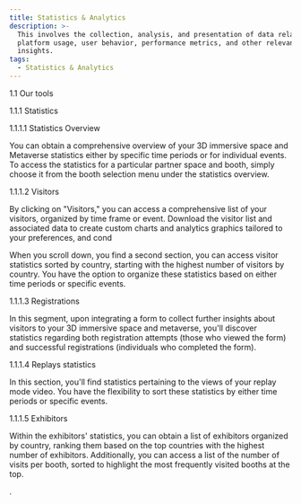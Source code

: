 ```yaml
---
title: Statistics & Analytics
description: >-
  This involves the collection, analysis, and presentation of data related to
  platform usage, user behavior, performance metrics, and other relevant
  insights.  
tags:
  - Statistics & Analytics
---
```


1.1	Our tools 

1.1.1	Statistics 

1.1.1.1	Statistics Overview 

You can obtain a comprehensive overview of your 3D immersive space and Metaverse statistics either by specific time periods or for individual events. To access the statistics for a particular partner space and booth, simply choose it from the booth selection menu under the statistics overview.

 

1.1.1.2	Visitors

By clicking on "Visitors," you can access a comprehensive list of your visitors, organized by time frame or event. Download the visitor list and associated data to create custom charts and analytics graphics tailored to your preferences, and cond 

When you scroll down, you find a second section, you can access visitor statistics sorted by country, starting with the highest number of visitors by country. You have the option to organize these statistics based on either time periods or specific events.

1.1.1.3	Registrations 

 

In this segment, upon integrating a form to collect further insights about visitors to your 3D immersive space and metaverse, you'll discover statistics regarding both registration attempts (those who viewed the form) and successful registrations (individuals who completed the form).

1.1.1.4	Replays statistics 

 

In this section, you'll find statistics pertaining to the views of your replay mode video. You have the flexibility to sort these statistics by either time periods or specific events.

1.1.1.5	Exhibitors

 

Within the exhibitors' statistics, you can obtain a list of exhibitors organized by country, ranking them based on the top countries with the highest number of exhibitors. Additionally, you can access a list of the number of visits per booth, sorted to highlight the most frequently visited booths at the top.

.

